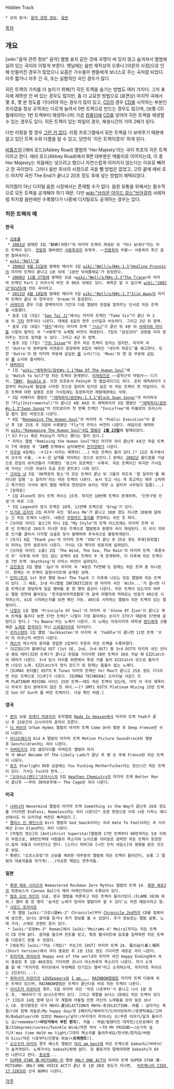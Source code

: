 Hidden Track
 * 상위 문서: [[음악 관련 정보]], [[음반]]

[[목차]]
== 개요 ==
[wiki:"음악 관련 정보" 음악] 앨범 표지 같은 것에 곡명이 써 있지 않고 숨겨져서 앨범에 실려 있는 곡이라 이렇게 부른다. 옛날에는 음반 제작상의 오류나 [어른의 사정]으로 인해 만들어진 경우가 많았으나 요즘은 가수들이 팬들에게 보너스로 주는 곡처럼 되었다. 아주 짧거나 아주 긴 곡, 또는 실험적인 곡인 경우가 많다.

히든 트랙의 가치를 더 높이기 위해(?) 히든 트랙을 숨기는 방법도 여러 가지다. 그저 표지에 제목만 안 써 있는 경우도 많지만, 좀 더 교묘한 방법으로 (표면상) 마지막 곡에서 몇 초, 몇 분 정도를 기다려야 하는 경우가 많이 있고, [[CD]]의 경우 [[CD]]를 시작하는 부분인 프리갭을 정상 규격과는 다르게 늘려서 0번 트랙으로 만드는 경우도 많으며, (보통 CD 플레이어는 1번 트랙부터 재생하니까) 가끔 [[컴퓨터]]에 [[CD]]를 넣어야 히든 트랙을 재생할 수 있는 경우도 있다. 히든 트랙이 있는 파일의 경우, 재생시간이 거의 2배가 된다.

다만 리핑을 할 경우 [[그런 거 없다]]. 리핑 프로그램에서 모든 트랙을 다 보여주기 때문에 알고 있던 트랙 수와 다름을 알 수 있고, 당연히 '히든 트랙이겠지' 하게 된다.

[[비틀즈]]의 [애비 로드](Abbey Road) 앨범의 'Her Majesty'라는 곡이 최초의 히든 트랙이라고 한다. 애비 로드(Abbey Road)에서 B면 대부분은 메들리로 이어지는데, 이 중 Her Majesty는 처음에는 넣으려고 했으나 자연스럽게 이어지지 않는다는 이유로 빼려고 한 곡이었다. 그러나 음반 회사의 사정으로 곡을 뺄 방법은 없었고, 고민 끝에 애비 로드 마지막 곡인 The End가 끝나고 20초 정도 후에 넣는 방법이 채택되었다.

피지컬이 아닌 디지털 음원 시장에서는 존재할 수가 없다. 음원 유통을 위해서는 필수적으로 모든 트랙을 공개해야 하기 때문. 다만 [[wiki:"브라운 아이드 걸스"브아걸]]의 사례처럼 피지컬 음반에만 수록했다가 나중에 디지털로도 공개하는 경우는 있다.
=== 히든 트랙의 예 ===
==== 한국 ====
 * [[김동률]]
  * [[2001년]] 발매한 3집 "歸鄕(귀향)"의 마지막 트랙이 재생된 뒤 "떠나 보내다"라는 히든 트랙이 있다. [[전람회]] 맴버였던 [[서동욱]]과의 듀엣곡. ~~[[전람회]]의 부활~~ 서동욱의 최근 음반 참여곡이다.
 * [[wiki:"Nell"넬]]
  * [[2006년]] [[9월 21일]]에 발매된 메이저 3집 [[wiki:"Nell/노래#s-1.5"Healing Process]]의 마지막 트랙이 끝나고 1분 뒤에 '1분만 닥쳐줄래요'가 등장한다.
  * [[2008년]] [[11월 27일]]에 발매된 싱글 <[[wiki:"Nell/노래#s-3.3"The Trace]]>의 마지막 트랙인 Part 2 어쿠스틱 버전 후 90초 뒤에도 있다. 제목은 알 수 없으며 [[wiki:"2002년"02년도]]에 만든 곡이라고.
  * [[2012년]] [[4월 10일]]에 발매된 메이저 5집 [[wiki:"Nell/노래#s-1.7"Slip Away]]의 마지막 트랙이 끝난 뒤 연주곡인 'Dream'이 등장한다.
 * [[서태지]]의 경우 다음 컴백까지의 기간과 다음 앨범의 컨셉을 알려주는 단서로 히든 트랙을 사용했다.
  * 솔로 1집 (5집) "[[Seo Tai Ji]]"에서는 마지막 트랙인 "Take Six"가 끝난 뒤 2분 뒤 [[기타]] 연주곡이 나온다. 대체로 6집의 연주 스타일과 비슷하다. 그리고 2년 뒤 컴백.
  * 솔로 2집 (6집) "[[태지]]"에서는 마지막 트랙 "[[ㄱ나니]]"가 끝난 뒤 4분 뒤 [[서태지와 아이들]] 시절의 발라드 곡 "너에게"의 뉴메탈 버전이 재생된다. 7집의 "감성코어" 성향을 미리 알려주는 것으로 짐작할 수 있다. 그리고 4년 뒤 컴백.
  * 솔로 3집 (7집) "[[7th Issue]]"의 경우 히든 트랙이 있지는 않지만, 마지막 곡인 'Outro'의 뒷부분에 자연음이 등장하며 8집의 테마인 "네이처 파운드"를 예고한다. 또한 'Outro'의 맨 마지막 부분에 삽입된 [[물]] 소리(?)는 'Moai'의 맨 앞 부분에 삽입된 [[물]] 소리와 흡사하다.
 * [[에픽하이]]
  * 1집 "[[wiki:"에픽하이/음반#s-1.1"Map Of The Human Soul]]"에는 "Watch Ya Self"란 히든 트랙이 존재한다. [[피쳐링]]진은 ~~괄약근의 마법사~~ 디기리, [[TBNY]], [[Double K]]. 또한 프로듀서 Pe2ny와 첫 협업곡이기도 하다. 흔히 에픽하이가 3집부터 Pe2ny와 협업을 시작한 것으로 알려져 있지만 실은 이 히든 트랙이 첫 작업이다. 히든 트랙에 대한 설명은 초판 가사집에는 등장하지만 재발매판에는 삭제. 
  * 3집 리패키지 앨범인 "[["에픽하이/음반#s-1.3.1"Black Swan Songs]]"의 마지막곡인 "Fly(Instrumental)"이 끝나고 4분 44초 뒤 에픽하이의 3집 앨범인 "[["에픽하이/음반#s-1.3"Swan Songs]]"의 인트로이자 첫 번째 트랙인 "Innisfree"에 타블로의 프리스타일 랩이 깔린 버젼으로 나온다.
  * 4집 "[[Remapping The Human Soul]]"의 마지막 곡 "Public Execution"이 끝난 후 1분 23초 후 3집에 수록됐던 "Fly"의 리믹스 버전이 나온다. 여담으로 에픽하이 [[wiki:"Remapping The Human Soul"4집 앨범]]은 '''[[1월 23일]]'''에 발매되었다.[* DJ Friz 혹은 Pe2ny가 리믹스 했다는 말이 있다.]
  * 리믹스 앨범 "Remixing the Human Soul"에선 마지막 곡이 끝난후 4초간 무음 트랙이 7개 재생된 후 ''''18번''' 트랙에서 삼자돼면의 [[전자깡패]]가 나온다.
 * [[자우림]] 4집에는 ☜＊11＊☞이라는 제목의(...) 히든 트랙이 들어 있다.[* 11은 축구에서의 선수의 수를, ☜＊＊☞은 날개를 의미하는 것으로 보인다.] 본래는 [[2002년]] 월드컵을 기념으로 한일의 뮤지션들이 기획했던 '몬스터 프로젝트' 수록곡. 히든 트랙이긴 하지만 가사집에 가사는 (다른 곡보다 조금 흐린 폰트로) 나와 있다.
 * [[크라잉 넛]] 5집 'OK목장의 젖소'의 모든 트랙이 끝난 뒤 그들의 히트곡 '말 달리자'를 패러디한 일명 '소 달리자'라는 히든 트랙이 나온다. 농사 짓고 사는 게 최고라는 매우 소박하고 목가적인 가사와 왠지 앨범 제목과 연관있어 보이는 막판 소 달리자 샤우팅이 일품(...)
 * [문희준]
  * 1집 Alone의 정식 트랙 개수는 15개. 하지만 18번째 트랙이 존재하며, '단춧구멍 인생'이 바로 그것.
  * 3집 Legend의 정식 트랙은 10개. 11번째 트랙으로 'Drug'가 있다.
 * [[뜨거운 감자]]의 2집 마지막 곡인 'Bless Me'가 끝나고 10분 정도 지나면 10분에 달하는 긴 히든 트랙이 나온다. 내용은 [[무함마드 알리]]를 찬양하는 곡인 듯 하다.
 * [브라운 아이드 걸스]의 미니 2집 "My Style"의 트랙 리스트에는 마지막 트랙 이후 빈 트랙으로 20초가 지나면 히든 트랙으로 앨범명과 동명의 곡이 재생된다. 이 곡이 의외로 인기를 끌어서 디지털 싱글로 정식 발매하여 후속곡으로 활동하게된다.
 * [토이] 6집 'Thank you'의 마지막 트랙 'YOU'가 끝난 후 25초 정도 후에[유희열]의 피아노 연주 솔로곡이 나온다. 가사는 CD 책자의 뒷표지에 실려있다. 
 * [브라운 아이드 소울] 2집 'The Wind, The Sea, The Rain'의 마지막 트랙 '폭풍속의 주' 이후에 아무 것도 없는 공백의 4초 트랙이 두 개 존재하며, 이 이후에 히든 트랙으로 7번 트랙 'Anything'의 리믹스 버전이 실려있다.
 * [[김진표]]의 3집 앨범 'Jp3'의 마지막 곡 '#같은 TV연예'도 원래는 히든 트랙 중 하나였다. 현재는 이 트랙이 음원사이트에 공개된 상태.
 * [[인피니트]]의 1st 정규 앨범 Over The Top과 그 이후에 나오는 모든 앨범에 히든 트랙이 있다. 그 예로, 3rd 미니앨범 INFINITIZE의 맨 마지막 곡인 'With...'가 끝나면 다음 트랙으로 랜덤하게 일곱 멤버들 중 한 명의 음성이 나온다. 히든 트랙이 있는지의 여부는 앨범 뒷면에 붙어있는 '한국음악저작권협회'의 금색 라벨지에 적혀있는 번호가 40으로 시작하는지, 41로 시작하는지를 보면 확인 가능. 40으로 시작하는 앨범이 히든 트랙이 있는 앨범이다.
 * [[나얼]]의 1집 앨범 'Principle Of Soul'의 마지막 곡 'Stone Of Zion'이 끝나고 계속 트랙을 돌리다 보면 37번 트랙[* 나얼이 가장 좋아하는 숫자가 37이기 때문에 37번에 골랐다고 한다.] 'Yu Bwana'라는 노래가 나온다. 이 노래는 아프리카의 대학생 [[밴드]]에게 선물해준 [[노래]]로 [[한국어]]가 아닌 [[스와힐리어]]로 되어있다.
 * [[국카스텐]]의 1집 앨범 'Guckkasten'의 마지막 곡 'Toddle'이 끝나면 11번 트랙 '꼬리'의 어쿠스틱 버전이 나온다.
 * [[캐스커]] 캐스커의 음악을 정립한 2집부터 꾸준히 히든 트랙을 수록하였다.
 * [EZ2DJ]의 플래티넘 OST (1st SE, 2nd, 3rd OST) 중 3rd OST의 마지막 곡인 인터넷 랭킹 테마(32번 트랙)가 끝나고 한참을 기다리면 38번 트랙이 30초 지날 때 EZ2Catch의 테마가 나온다. 3rd 당시 타이틀 화면에서 특정 키를 눌러 EZ2Catch 모드로 들어가면 나오던 노래. EZ2Catch가 정식 모드가 된 현재는 들을수 없는 노래다.
 * [DJMAX 포터블] OST의 R Tunes 마지막 트랙인 Yo! Max가 끝나고 25초 정도 기다리면 히든 트랙으로 [CnP]가 나온다. [DJMAX TECHNIKA] 오리지널 사운드 트랙 PLATINUM MIXING 사이드 15번 트랙~~에도 히든 트랙이 있는데, 아직 이 곡의 제목이나 작곡가 등이 밝혀지지 않은 듯 하다.~~[* DMT1 OST의 Platinum Mixing 15번 트랙은 Son Of Sun의 풀 버전 트랙이다. 사실 확인 바람.]

==== 영국 ====
 * [[퀸]]의 보컬 [[프레디 머큐리]]의 유작앨범 [[Made In Heaven]]에서 마지막 트랙 Yeah가 끝난 후 22분간의 신시사이저 음악이 흐른다. 
 * [[더 버브]]의 Urban Hymms 앨범의 마지막 트랙 Come On뒤 몇분 후 Deep Freeze란 곡이 나온다.
 * [[라디오헤드]]의 Kid A 앨범의 마지막 트랙 Motion Picture Soundtrack뒤 몇분후 Genchildren라는 곡이 나온다.
 * [[리버틴즈]]의 2집 셀프타이틀 리버틴즈 앨범의 마지막 곡 What Became Of The Likely Lads가 끝난 후 몇 초 후에 France란 히든 트랙이 나온다.
 * [[뮤즈]] Starlight DVD 싱글에는 You Fucking Motherfucker라는 정신나간 히든 트랙이 있다. 가사는 Fuck의 연속...
 * [["오아시스(밴드)"오아시스]]의 5집 [[Heathen Chemistry]]의 마지막 트랙 Better Man이 끝난후 ~~무려 30여분후에~~ The Cage란 곡이 나온다.

==== 미국 ====
 * [[너바나]]의 Nevermind 앨범의 마지막 트랙 Something in the Way가 끝난후 20초 정도를 기다리면 Endless, Nameless라는 곡이 나온다[* 초판 한정으로 이후 나온 디럭스 에디션에서도 이 오리지널 버전은 빠져있다.].
 * [[앨리스 인 체인스]]의 Dirt 앨범의 God Smack이라는 곡과 Hate To Feel이라는 곡 사이에선 Iron Gland라는 곡이 나온다.
 * [마릴린 맨슨]의 [Antichrist Superstar]앨범에 17번 트랙부터 98번까지는 5초 이하의 무음으로, 99번트랙에 사람들의 목소리와 노이즈를 섞어놓은 쌈박한 히든 트랙이 등장한다.앞의 곡들과 이어진다고 한다. [스키니 퍼피]와 [나인 인치 네일스]의 영향을 받은 것으로 보임.
 * 록밴드 "오프스프링"의 신보를 제외한 대부분의 앨범에 히든 트랙이 들어간다, 보통 그 앨범의 대표곡들을 맛가게(...)믹싱한 재밌는 연주곡들.

==== 일본 ====
 * [[록맨 제로 시리즈]]의 Remastered Rockman Zero Mythos 앨범의 트랙 14. [[록맨 제로3]]의 최종보스곡 Cannon Ball이 재차 어레인지되어 수록되어 있다.
 * [[범프 오브 치킨]]의 싱글, 정규 앨범을 막론하고 히든 트랙이 들어가있다.(FLAME VEIN 제외.) 멤버 중 한 명의 '숨겨진 노래가 있어야 앨범이라 할 수 있다'는 의견 때문이라고 함.
 * [[사운드 호라이즌]]
  * 첫 앨범 [wiki:"크로니클#s-2" Chronicle]부터 [[Chronicle 2nd]]까지 CD를 컴퓨터에 넣으면, 보너스 음악을 듣거나 추가 정보를 볼 수 있었다. 추가 정보로는 앨범 설명, 노래 가사, 스태프 코멘트 등이 있다.
  * [wiki:"로망#s-3" Roman]에서 [wiki:"Moira#s-4" Moira]까지는 히든 트랙이 CD 안에 없다. 음악을 들으며 힌트를 얻고, 특정 웹사이트에 암호를 입력하면 히든 트랙을 다운로드 받을 수 있었다.
 * [에로게] [wiki:"카논 (게임)" 카논]의 [OST] 마지막 트랙 24. 風の辿り着く場所(Short Version)에서 곡이 종료된 후 1분 15초 정도 기다리면 새로운 곡이 나온다.
 * [[피치카토 파이브]]의 Happy end of the world의 마지막 곡인 Happy Ending에서 곡이 종료된 후 1분 40초정도 기다리면 코니시 야스하루의 목소리가 나온다. 자기 소개를 할 때 "피치카토 파이브에서 두번째로 인기있는 멤버"라고 소개하는데, 피치카토 파이브는 2인조다(...).
 * [[하마사키 아유미]]의 [[LOVEppears]]와 [[I am...]], [[RAINBOW]]앨범은 마지막 트랙 다음에 히든 트랙이 있으며, RAINBOW앨범은 트랙이 끝난다음 바로 히든 트랙이 나온다.
 * [[이이즈카 마유미]]의 경우, 5집 마지막 곡인 '작은 나로부터'가 끝나고 나서 1분 정도 후, '해바라기'의 보너스트랙이 있다. 그리고 계절별 보너스 CD에도 히든 트랙이 있다[* 13집과 14집 발매 당시 각 계절에 어울릴 만한 자신의 노래들을 모아 놓은 보너스 CD. 정식명칭은 각각 MAYU☆夏SELECTION과 MAYU☆冬SELECTION. 여름 : 날아가는 계절/너와 함께 하늘로/My happy day/첫 1페이지/해바라기/드라이브하자!/로맨틱해요/고마워/Babyblue/너와 있었던 Memory/날자!/무지개가 피어나는 곳/푸른 이야기/달과 돌아가는 길/remember(+'''바닷가에서 부친 편지'''), 겨울 : 액셀/발렌타인 대작전/스트로베리 캔들/23degrees/caress/Twinkle Wink/착한 약속 ～TO MY FRIEND～/손가락 걸기/X'mas time Hold me tight/그대의 목소리를 들려주세요/첫사랑/잘자요/바람의 kiss/작은 나로부터/단풍빛 하늘(+'''프레젠트''')].
 * [[오오츠카 아이]]의 경우 베스트 앨범인 [[아이 am best]]에 히든 트랙으로 babashi(바바시)가 숨겨져있다. 노래가사는 babashi밖에 없다. 모 블로거의 말에의하면 babashi가 64번 나온다고 한다. [[충공깽]]...
 * [[SUPER STAR 満-MITSURU-]]의 앨범 [[ONLY ONE ACT]]의 마지막 트랙 SUPER STAR 満-MITSURU- ONLY ONE VOICE ACT가 끝난 후 1분 20초 정도가 지나면,  [[비트매니아 IIDX 17 SIRIUS]] 선곡 BGM이 나온다.

[[각주]]
